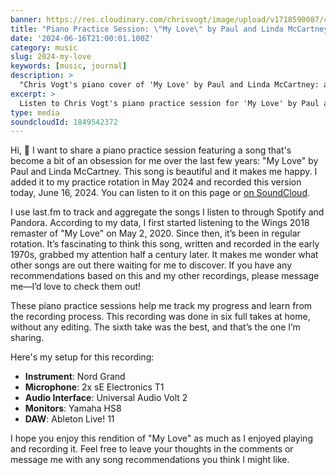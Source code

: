 ```yaml
---
banner: https://res.cloudinary.com/chrisvogt/image/upload/v1718590087/chrisvogt-me/thumbnails/my-love-banner.webp
title: "Piano Practice Session: \"My Love\" by Paul and Linda McCartney"
date: '2024-06-16T21:00:01.100Z'
category: music
slug: 2024-my-love
keywords: [music, journal]
description: >
  "Chris Vogt's piano cover of 'My Love' by Paul and Linda McCartney: a detailed look at his practice session and recording setup."
excerpt: >
  Listen to Chris Vogt's piano practice session for 'My Love' by Paul and Linda McCartney.
type: media
soundcloudId: 1849542372
---
```


Hi, 👋 I want to share a piano practice session featuring a song that's become a bit of an obsession for me over the last few years: "My Love" by Paul and Linda McCartney. This song is beautiful and it makes me happy. I added it to my practice rotation in May 2024 and recorded this version today, June 16, 2024. You can listen to it on this page or [on SoundCloud](https://soundcloud.com/c1v0/my-love?si=14046d3a28a94465a1fc92388bdff4e2&utm_source=clipboard&utm_medium=text&utm_campaign=social_sharing).

I use last.fm to track and aggregate the songs I listen to through Spotify and Pandora. According to my data, I first started listening to the Wings 2018 remaster of "My Love" on May 2, 2020. Since then, it’s been in regular rotation. It’s fascinating to think this song, written and recorded in the early 1970s, grabbed my attention half a century later. It makes me wonder what other songs are out there waiting for me to discover. If you have any recommendations based on this and my other recordings, please message me—I’d love to check them out!

These piano practice sessions help me track my progress and learn from the recording process. This recording was done in six full takes at home, without any editing. The sixth take was the best, and that’s the one I’m sharing.

Here's my setup for this recording:

- **Instrument**: Nord Grand
- **Microphone**: 2x sE Electronics T1
- **Audio Interface**: Universal Audio Volt 2
- **Monitors**: Yamaha HS8
- **DAW**: Ableton Live! 11

I hope you enjoy this rendition of "My Love" as much as I enjoyed playing and recording it. Feel free to leave your thoughts in the comments or message me with any song recommendations you think I might like.